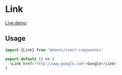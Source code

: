 # Link

[Live demo](https://main--63cea501d66c7f57c939718b.chromatic.com/?path=/story/typography-link--default)

## Usage

```js
import {Link} from '@maons/react-components'

export default () => (
  <Link href="http://www.google.com">Google</Link>
)
```